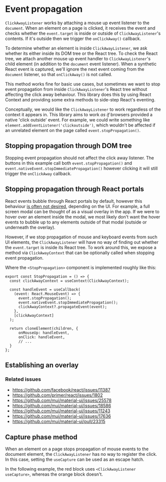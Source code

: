 
<Meta title="Event propagation" />

# Event propagation

`ClickAwayListener` works by attaching a mouse up event listener to the `document`. When an element on a page is clicked, it receives the event and checks whether the `event.target` is inside or outside of `ClickAwayListener`'s contents. If it's outside then we trigger the `onClickAway()` callback.

To determine whether an element is inside `ClickAwayListener`, we ask whether its either inside its DOM tree or the React tree. To check the React tree, we attach another mouse up event handler to `ClickAwayListener`'s child element (in addition to the `document` event listener). When a synthetic React event is captured, we'll ignore the next event coming from the `document` listener, so that `onClickAway()` is not called.

This method works fine for basic use cases, but sometimes we want to stop event propagation from inside `ClickAwayListener`'s React tree without affecting the click away behaviour. This library does this by using React Context and providing some extra methods to side-step React's eventing.

Conceptually, we would like the `ClickAwayListener` to work regardless of the context it appears in. This library aims to work _as if_ browsers provided a native 'click outside' event. For example, we could write something like `element.addEventListener('clickoutside')`, which wouldn't be affected if an unrelated element on the page called `event.stopPropagation()`.

## Stopping propagation through DOM tree

Stopping event propagation should not affect the click away listener. The buttons in this example call both `event.stopPropagation()` and `event.nativeEvent.stopImmediatePropagation()` however clicking it will still trigger the `onClickAway` callback.

<StoryAndSource id="stories-propagation--scenario-1" />

## Stopping propagation through React portals

React events bubble through React portals by default, however this behaviour [is often not desired](https://github.com/facebook/react/issues/11387), depending on the UI. For example, a full screen modal can be thought of as a visual overlay in the app. If we were to hover over an element inside the modal, we most likely don't want the hover events to bubble up to any elements outside of that modal (outside or underneath the overlay).

However, if we stop propagation of mouse and keyboard events from such UI elements, the `ClickAwayListener` will have no way of finding out whether the `event.target` is inside its React tree. To work around this, we expose a method via `ClickAwayContext` that can be optionally called when stopping event propagation.

<StoryAndSource id="stories-propagation--scenario-2" />

Where the `<StopPropagation>` component is implemented roughly like this:

```tsx
export const StopPropagation = () => {
  const clickAwayContext = useContext(ClickAwayContext);

  const handleEvent = useCallback(
    (event: React.MouseEvent) => {
      event.stopPropagation();
      event.nativeEvent.stopImmediatePropagation();
      clickAwayContext?.propagateEvent(event);
    },
    [clickAwayContext]
  );

  return cloneElement(children, {
      onMouseUp: handleEvent,
      onClick: handleEvent,
      // ...
  }
};
```

<StoryAndSource id="stories-propagation--scenario-3" />

## Establishing an overlay

### Related issues

- https://github.com/facebook/react/issues/11387
- https://github.com/primer/react/issues/1802
- https://github.com/mui/material-ui/issues/25578
- https://github.com/mui/material-ui/issues/18586
- https://github.com/mui/material-ui/issues/11243
- https://github.com/mui/material-ui/issues/17636
- https://github.com/mui/material-ui/pull/23315

## Capture phase method

When an element on a page stops propagation of mouse events to the document element, the `ClickAwayListener` has no way to register the click. In this case, setting the `useCapture` can be used as an escape hatch.

In the following example, the red block uses `<ClickAwayListener useCapture>`, whereas the orange block doesn't.

<StoryAndSource id="stories-propagation--scenario-4" />
